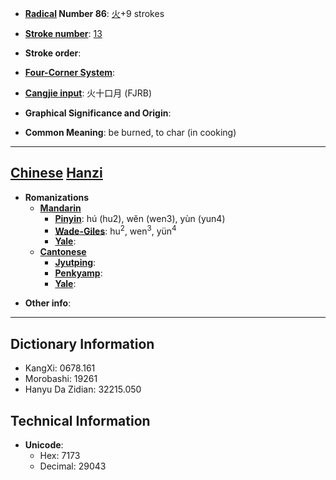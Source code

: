 * '''[[Wiktionary:Chinese radical index| Radical]] Number 86''': [[Wiktionary:Chinese radical index 火|火]]+9 strokes

* '''[[Wiktionary:Chinese total strokes index|Stroke number]]''': [[Wiktionary:Chinese total strokes index 13|13]]

* '''Stroke order''': 

* '''[[Wiktionary:Chinese four corner index|Four-Corner System]]''': 

* '''[[Wiktionary:Chinese Cangjie index|Cangjie input]]''': 火十口月 (FJRB)

* '''Graphical Significance and Origin''': 

* '''Common Meaning''': be burned, to char (in cooking)

----

== [[Chinese]] [[Hanzi]] ==

* '''Romanizations'''
** '''[[Mandarin]]'''
*** '''[[Pinyin]]''': hú (hu2), wěn (wen3), yùn (yun4)
*** '''[[Wade-Giles]]''': hu<sup>2</sup>, wen<sup>3</sup>, yün<sup>4</sup>
*** '''[[Yale]]''': 
** '''[[Cantonese]]'''
*** '''[[Jyutping]]''':
*** '''[[Penkyamp]]''': 
*** '''[[Yale]]''': 

* '''Other info''': 

----

== Dictionary Information ==

* KangXi: 0678.161
* Morobashi: 19261
* Hanyu Da Zidian: 32215.050

== Technical Information ==

* '''Unicode''':
** Hex: 7173
** Decimal: 29043